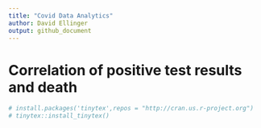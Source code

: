 ```yaml
---
title: "Covid Data Analytics"
author: David Ellinger
output: github_document
---
```


# Correlation of positive test results and death

```r

# install.packages('tinytex',repos = "http://cran.us.r-project.org")
# tinytex::install_tinytex()
```
